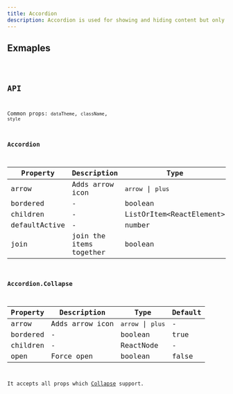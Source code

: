 ```yaml
---
title: Accordion
description: Accordion is used for showing and hiding content but only one item can stay open at a time.
---
```


## Exmaples

<code src="./demo/basic.tsx" />

## API

Common props: `dataTheme`, `className`, `style`

### Accordion

| Property | Description | Type | Default |
| --- | --- | --- | --- |
| arrow | Adds arrow icon | `arrow` \| `plus` | - |
| bordered | - | boolean | true |
| children | - | ListOrItem\<ReactElement\> | - |
| defaultActive | - | number | 0 |
| join | join the items together | boolean | false |

### Accordion.Collapse

| Property | Description     | Type              | Default |
| -------- | --------------- | ----------------- | ------- |
| arrow    | Adds arrow icon | `arrow` \| `plus` | -       |
| bordered | -               | boolean           | true    |
| children | -               | ReactNode         | -       |
| open     | Force open      | boolean           | false   |

It accepts all props which [Collapse](/components/collapse/) support.
